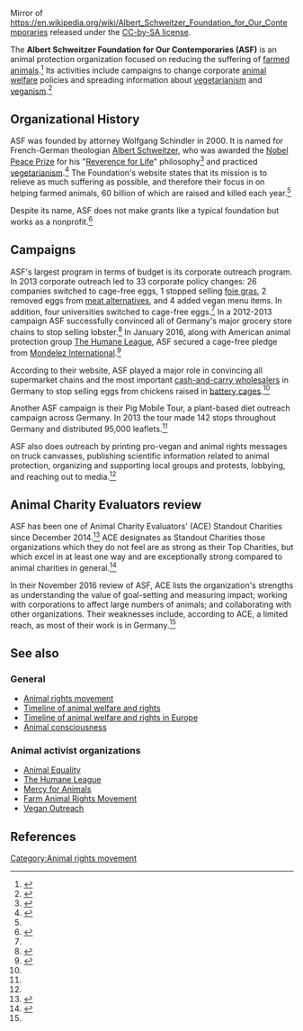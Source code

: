 Mirror of https://en.wikipedia.org/wiki/Albert_Schweitzer_Foundation_for_Our_Contemporaries released under the [https://creativecommons.org/licenses/by-sa/4.0/ CC-by-SA license].

The '''Albert Schweitzer Foundation for Our Contemporaries (ASF)''' is an animal protection organization focused on reducing the suffering of [[Intensive animal farming|farmed animals]].<ref name="about">{{cite web |url=http://www.albertschweitzerfoundation.org/about-us |title=About Us |accessdate=June 27, 2016}}</ref>  Its activities include campaigns to change corporate [[animal welfare]] policies and spreading information about [[vegetarianism]] and [[veganism]].<ref name="campaigns">{{cite web |url=http://www.albertschweitzerfoundation.org/campaigns |title=Our Campaigns |author=Albet Schweitzer Foundation |accessdate=June 27, 2016}}</ref>

== Organizational History ==

ASF was founded by attorney Wolfgang Schindler in 2000.  It is named for French-German theologian [[Albert Schweitzer]], who was awarded the [[Nobel Peace Prize]] for his "[[Reverence for Life]]" philosophy<ref>{{Citation | contribution-url = http://nobelprize.org/nobel_prizes/peace/laureates/1952/press.html | contribution = Award Ceremony Speech | title = The Nobel Peace Prize 1952 | first = Albert | last = Schweitzer | publisher = The Nobel prize | date = 10 December 1953 }}</ref> and practiced [[vegetarianism]].<ref name="veg">{{cite web |url=http://www.worldvegfest.org/history/europe20a/schweitzer.html |title=Dr Albert Schweitzer (1875-1965) |author=International Vegetarian Union |accessdate=June 27, 2016}}</ref>  The Foundation's website states that its mission is to relieve as much suffering as possible, and therefore their focus in on helping farmed animals, 60 billion of which are raised and killed each year.<ref name="about" />

Despite its name, ASF does not make grants like a typical foundation but works as a nonprofit.<ref name="ace">{{cite web |url=http://www.animalcharityevaluators.org/research/organizations/albert-schweitzer-foundation-review/ |title=Albert Schweitzer Foundation Review |author=Animal Charity Evaluators |date=May 4, 2016 |accessdate=June 26, 2016}}</ref>

== Campaigns ==

ASF's largest program in terms of budget is its corporate outreach program.  In 2013 corporate outreach led to 33 corporate policy changes: 26 companies switched to cage-free eggs, 1 stopped selling [[foie gras]], 2 removed eggs from [[Meat analogue|meat alternatives]], and 4 added vegan menu items.  In addition, four universities switched to cage-free eggs.<ref name="ace" />  In a 2012-2013 campaign ASF successfully convinced all of Germany's major grocery store chains to stop selling lobster.<ref name="lobster">{{cite web |url=http://www.cbc.ca/news/canada/new-brunswick/german-supermarkets-ban-lobster-sales-1.1393419 |title=German supermarkets ban lobster sales |author=CBC News |date=March 18, 2013 |accessdate=June 26, 2016}}</ref>  In January 2016, along with American animal protection group [[The Humane League]], ASF secured a cage-free pledge from [[Mondelez International]].<ref name="thl">{{cite web |url=http://blog.thehumaneleague.com/dennys-cage-free |title=Updated: 2016 Scores its First Anti-Confinement Grand Slams! |author=The Humane League |date=January 14, 2016 |accessdate=June 27, 2016}}</ref>

According to their website, ASF played a major role in convincing all supermarket chains and the most important [[Cash and carry (wholesale)|cash-and-carry wholesalers]] in Germany to stop selling eggs from chickens raised in [[battery cage]]s.<ref name="campaigns" />

Another ASF campaign is their Pig Mobile Tour, a plant-based diet outreach campaign across Germany.  In 2013 the tour made 142 stops throughout Germany and distributed 95,000 leaflets.<ref name="ace" />

ASF also does outreach by printing pro-vegan and animal rights messages on truck canvasses, publishing scientific information related to animal protection, organizing and supporting local groups and protests, lobbying, and reaching out to media.<ref name="ace" />

== Animal Charity Evaluators review ==
ASF has been one of Animal Charity Evaluators' (ACE) Standout Charities since December 2014.<ref name=ace-review>{{cite web |url=https://animalcharityevaluators.org/research/charity-review/albert-schweitzer-foundation/ |title=Albert Schweitzer Foundation |author=Animal Charity Evaluators |date=November 2016 |access-date=November 29, 2016}}</ref>  ACE designates as Standout Charities those organizations which they do not feel are as strong as their Top Charities, but which excel in at least one way and are exceptionally strong compared to animal charities in general.<ref name=smith>{{cite web |url=http://animalcharityevaluators.org/blog/our-thinking-on-standout-organizations/ |title=Our Thinking on Standout Organizations |author=Allison Smith |date=June 9, 2016 |accessdate=November 29, 2016}}</ref>

In their November 2016 review of ASF, ACE lists the organization's strengths as understanding the value of goal-setting and measuring impact; working with corporations to affect large numbers of animals; and collaborating with other organizations.  Their weaknesses include, according to ACE, a limited reach, as most of their work is in Germany.<ref name=ace-review />

== See also ==

=== General ===
*[[Animal rights movement]]
*[[Timeline of animal welfare and rights]]
*[[Timeline of animal welfare and rights in Europe]]
*[[Animal consciousness]]

=== Animal activist organizations ===
*[[Animal Equality]]
*[[The Humane League]]
*[[Mercy for Animals]]
*[[Farm Animal Rights Movement]]
*[[Vegan Outreach]]

== References ==
{{reflist|30em}}



[[Category:Animal rights movement]]
